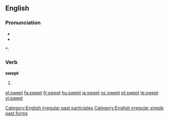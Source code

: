 ==English==

===Pronunciation===
* {{IPA|/'swεpt/}}
* {{audio|en-us-swept.ogg|Audio (US)}}

*: {{rhymes|ɛpt}}

===Verb===
'''swept'''

# {{past of|[[sweep]]}}

[[Category:English irregular past participles]]
[[Category:English irregular simple past forms]]

[[el:swept]]
[[fa:swept]]
[[fr:swept]]
[[hu:swept]]
[[ja:swept]]
[[oc:swept]]
[[pt:swept]]
[[te:swept]]
[[vi:swept]]